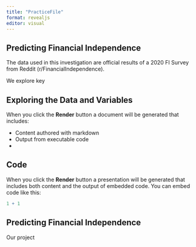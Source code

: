 ```yaml
---
title: "PracticeFile"
format: revealjs
editor: visual
---
```


## Predicting Financial Independence

The data used in this investigation are official results of a 2020 FI Survey from Reddit (r/FinancialIndependence).

We explore key

## Exploring the Data and Variables

When you click the **Render** button a document will be generated that includes:

-   Content authored with markdown
-   Output from executable code
-   

## Code

When you click the **Render** button a presentation will be generated that includes both content and the output of embedded code. You can embed code like this:

```r
1 + 1
```

## Predicting Financial Independence

Our project
